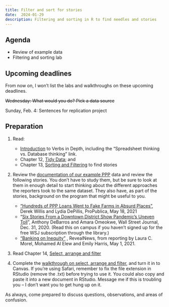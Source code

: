 ```yaml
---
title: Filter and sort for stories
date:  2024-01-29
description: Filtering and sorting in R to find needles and stories
---
```


## Agenda

-   Review of example data
-   Filtering and sorting lab

## Upcoming deadlines

::: callout-note
From now on, I won't list the labs and walkthroughs on these upcoming deadlines.
:::

[~~Wednesday~~]{.sked-dates}~~: What would you do? Pick a data source~~

[Sunday, Feb. 4]{.sked-dates}: Sentences for replication project

## Preparation

1.  Read:

    -   [Introduction](https://cronkitedata.github.io/djtextbook/rdepth.html) to Verbs in Depth, including the "Spreadsheet thinking vs. Database thinking" link.
    -   Chapter 12, [Tidy Data](https://cronkitedata.github.io/djtextbook/r-tidy.html); and
    -   Chapter 13, [Sorting and Filtering](https://cronkitedata.github.io/djtextbook/r-filter-sort-story.html) to find stories

2.  Review the [documentation of our example PPP](https://cronkitedata.github.io/djtextbook/appendix-ppp.html) data and review the following stories. You don't have to study them, but be sure to look at them in enough detail to start thinking about the different approaches the reporters took to the same dataset. They also have, as part of the stories, background on the program that might be useful to you.

    -   ["Hundreds of PPP Loans Went to Fake Farms in Absurd Places"](https://www.propublica.org/article/ppp-farms), Derek Willis and Lydia DePillis, ProPublica, May 18, 2021
    -   "[Six Stories From a Downtown District Show Pandemic's Uneven Toll](https://www.wsj.com/articles/some-asheville-businesses-thrived-with-government-backed-ppp-loans-others-struggled-11609426801)", Anthony DeBarros and Amara Omeokwe, Wall Street Journal, Dec. 31, 2020. (Read this on campus if you haven't signed up for the free WSJ subscription through the library.)
    -   ["Banking on Inequity"](https://revealnews.org/podcast/banking-on-inequity/) , RevealNews, from reporting by Laura C. Morel, Mohamed Al Elew and Emily Harris, May 1, 2021.

3.  Read Chapter 14, [Select, arrange and filter](https://cronkitedata.github.io/djtextbook/r-verb-filter.html)

4.  Complete the [walkthrough on select, arrange and filter](https://raw.githubusercontent.com/cronkitedata/maij-data/2024-spring/lab-templates/walkthrough03-yourname.qmd), and turn it in to Canvas. If you're using Safari, remember to fix the file extension in RStudio (remove the .txt) before trying to use it. You could also copy and paste it into a new document in RStudio. Message me if this is troubling you – I don't want you to get hung up on it.

As always, come prepared to discuss questions, observations, and areas of confusion.